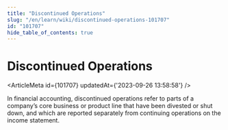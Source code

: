 ```yaml
---
title: "Discontinued Operations"
slug: "/en/learn/wiki/discontinued-operations-101707"
id: "101707"
hide_table_of_contents: true
---
```



# Discontinued Operations

<ArticleMeta id={101707} updatedAt={'2023-09-26 13:58:58'} />
<div className='border-solid border-b border-t-0 my-4 border-[var(--ifm-color-gray-300)]' />

In financial accounting, discontinued operations refer to parts of a company’s core business or product line that have been divested or shut down, and which are reported separately from continuing operations on the income statement.
